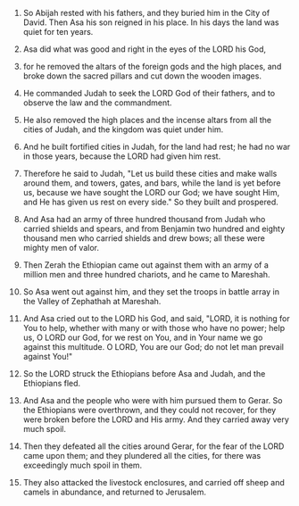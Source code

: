 
1. So Abijah rested with his fathers, and they buried him in the City of David. Then Asa his son reigned in his place. In his days the land was quiet for ten years.

2. Asa did what was good and right in the eyes of the LORD his God,

3. for he removed the altars of the foreign gods and the high places, and broke down the sacred pillars and cut down the wooden images.

4. He commanded Judah to seek the LORD God of their fathers, and to observe the law and the commandment.

5. He also removed the high places and the incense altars from all the cities of Judah, and the kingdom was quiet under him.

6. And he built fortified cities in Judah, for the land had rest; he had no war in those years, because the LORD had given him rest.

7. Therefore he said to Judah, "Let us build these cities and make walls around them, and towers, gates, and bars, while the land is yet before us, because we have sought the LORD our God; we have sought Him, and He has given us rest on every side." So they built and prospered.

8. And Asa had an army of three hundred thousand from Judah who carried shields and spears, and from Benjamin two hundred and eighty thousand men who carried shields and drew bows; all these were mighty men of valor.

9. Then Zerah the Ethiopian came out against them with an army of a million men and three hundred chariots, and he came to Mareshah.

10. So Asa went out against him, and they set the troops in battle array in the Valley of Zephathah at Mareshah.

11. And Asa cried out to the LORD his God, and said, "LORD, it is nothing for You to help, whether with many or with those who have no power; help us, O LORD our God, for we rest on You, and in Your name we go against this multitude. O LORD, You are our God; do not let man prevail against You!"

12. So the LORD struck the Ethiopians before Asa and Judah, and the Ethiopians fled.

13. And Asa and the people who were with him pursued them to Gerar. So the Ethiopians were overthrown, and they could not recover, for they were broken before the LORD and His army. And they carried away very much spoil.

14. Then they defeated all the cities around Gerar, for the fear of the LORD came upon them; and they plundered all the cities, for there was exceedingly much spoil in them.

15. They also attacked the livestock enclosures, and carried off sheep and camels in abundance, and returned to Jerusalem.


